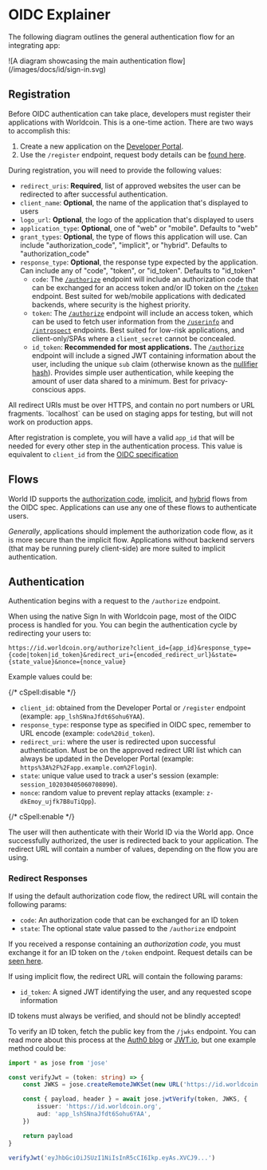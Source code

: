 # OIDC Explainer

The following diagram outlines the general authentication flow for an integrating app:

<Fence className="bg-gray-50">
    ![A diagram showcasing the main authentication flow](/images/docs/id/sign-in.svg)
</Fence>

## Registration

Before OIDC authentication can take place, developers must register their applications with Worldcoin. This is a one-time action. There are two ways to accomplish this:

1. Create a new application on the [Developer Portal](https://developer.worldcoin.org).
2. Use the `/register` endpoint, request body details can be [found here](/reference/sign-in#register-app).

During registration, you will need to provide the following values:

-   `redirect_uris`: **Required**, list of approved websites the user can be redirected to after successful authentication.
-   `client_name`: **Optional**, the name of the application that's displayed to users
-   `logo_url`: **Optional**, the logo of the application that's displayed to users
-   `application_type`: **Optional**, one of "web" or "mobile". Defaults to "web"
-   `grant_types`: **Optional**, the type of flows this application will use. Can include "authorization_code", "implicit", or "hybrid". Defaults to "authorization_code"
-   `response_type`: **Optional**, the response type expected by the application. Can include any of "code", "token", or "id_token". Defaults to "id_token"
    -   `code`: The [`/authorize`](#authentication) endpoint will include an authorization code that can be exchanged for an access token and/or ID token on the [`/token`](/api/sign-in-reference#exchange-code) endpoint. Best suited for web/mobile applications with dedicated backends, where security is the highest priority.
    -   `token`: The [`/authorize`](#authentication) endpoint will include an access token, which can be used to fetch user information from the [`/userinfo`](/api/sign-in-reference#get-user-info) and [`/introspect`](/api/sign-in-reference#introspect) endpoints. Best suited for low-risk applications, and client-only/SPAs where a `client_secret` cannot be concealed.
    -   `id_token`: **Recommended for most applications.** The [`/authorize`](#authentication) endpoint will include a signed JWT containing information about the user, including the unique `sub` claim (otherwise known as the [nullifier hash](/idkit/reference#response)). Provides simple user authentication, while keeping the amount of user data shared to a minimum. Best for privacy-conscious apps.

<Note>
	All redirect URIs must be over HTTPS, and contain no port numbers or URL fragments. `localhost` can be used on
	staging apps for testing, but will not work on production apps.
</Note>

After registration is complete, you will have a valid `app_id` that will be needed for every other step in the authentication process. This value is equivalent to `client_id` from the [OIDC specification](https://openid.net/specs/openid-connect-core-1_0.html#AuthRequest)

## Flows

World ID supports the [authorization code](https://openid.net/specs/openid-connect-core-1_0.html#CodeFlowAuth), [implicit](https://openid.net/specs/openid-connect-core-1_0.html#ImplicitFlowAuth), and [hybrid](https://openid.net/specs/openid-connect-core-1_0.html#HybridFlowAuth) flows from the OIDC spec. Applications can use any one of these flows to authenticate users.

_Generally_, applications should implement the authorization code flow, as it is more secure than the implicit flow. Applications without backend servers (that may be running purely client-side) are more suited to implicit authentication.

## Authentication

Authentication begins with a request to the `/authorize` endpoint.

When using the native Sign In with Worldcoin page, most of the OIDC process is handled for you. You can begin the authentication cycle by redirecting your users to:

```
https://id.worldcoin.org/authorize?client_id={app_id}&response_type={code|token|id_token}&redirect_uri={encoded_redirect_url}&state={state_value}&nonce={nonce_value}
```

Example values could be:

{/* cSpell:disable */}

-   `client_id`: obtained from the Developer Portal or `/register` endpoint (example: `app_lshSNnaJfdt6Sohu6YAA`).
-   `response_type`: response type as specified in OIDC spec, remember to URL encode (example: `code%20id_token`).
-   `redirect_uri`: where the user is redirected upon successful authentication. Must be on the approved redirect URI list which can always be updated in the Developer Portal (example: `https%3A%2F%2Fapp.example.com%2Flogin`).
-   `state`: unique value used to track a user's session (example: `session_102030405060708090`).
-   `nonce`: random value to prevent replay attacks (example: `z-dkEmoy_ujfk7B8uTiQpp`).

{/* cSpell:enable */}

The user will then authenticate with their World ID via the World app. Once successfully authorized, the user is redirected back to your application. The redirect URL will contain a number of values, depending on the flow you are using.

### Redirect Responses

If using the default authorization code flow, the redirect URL will contain the following params:

-   `code`: An authorization code that can be exchanged for an ID token
-   `state`: The optional state value passed to the `/authorize` endpoint

If you received a response containing an _authorization code_, you must exchange it for an ID token on the `/token` endpoint. Request details can be [seen here](/reference/sign-in#exchange-code).

If using implicit flow, the redirect URL will contain the following params:

-   `id_token`: A signed JWT identifying the user, and any requested scope information

<Note type="caution">
    ID tokens must always be verified, and should not be blindly accepted!
</Note>

To verify an ID token, fetch the public key from the `/jwks` endpoint. You can read more about this process at the [Auth0 blog](https://auth0.com/blog/navigating-rs256-and-jwks/) or [JWT.io](https://jwt.io/), but one example method could be:

```ts
import * as jose from 'jose'

const verifyJwt = (token: string) => {
	const JWKS = jose.createRemoteJWKSet(new URL('https://id.worldcoin.org/jwks.json'))

	const { payload, header } = await jose.jwtVerify(token, JWKS, {
		issuer: 'https://id.worldcoin.org',
		aud: 'app_lshSNnaJfdt6Sohu6YAA',
	})

	return payload
}

verifyJwt('eyJhbGciOiJSUzI1NiIsInR5cCI6Ikp.eyAs.XVCJ9...')
```
